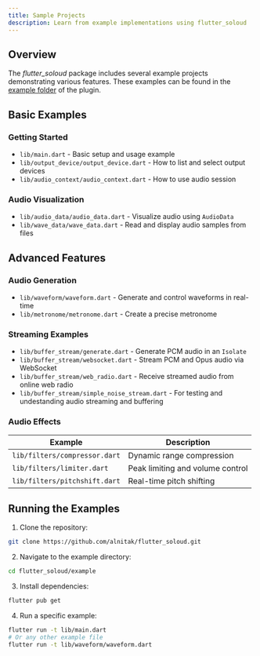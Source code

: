 ```yaml
---
title: Sample Projects
description: Learn from example implementations using flutter_soloud
---
```


## Overview

The *flutter_soloud* package includes several example projects demonstrating various features. These examples can be found in the [example folder](https://github.com/alnitak/flutter_soloud/tree/main/example/lib) of the plugin.

## Basic Examples

### Getting Started
- `lib/main.dart` - Basic setup and usage example
- `lib/output_device/output_device.dart` - How to list and select output devices
- `lib/audio_context/audio_context.dart` - How to use audio session

### Audio Visualization
- `lib/audio_data/audio_data.dart` - Visualize audio using `AudioData`
- `lib/wave_data/wave_data.dart` - Read and display audio samples from files

## Advanced Features

### Audio Generation
- `lib/waveform/waveform.dart` - Generate and control waveforms in real-time
- `lib/metronome/metronome.dart` - Create a precise metronome

### Streaming Examples
- `lib/buffer_stream/generate.dart` - Generate PCM audio in an `Isolate`
- `lib/buffer_stream/websocket.dart` - Stream PCM and Opus audio via WebSocket
- `lib/buffer_stream/web_radio.dart` - Receive streamed audio from online web radio
- `lib/buffer_stream/simple_noise_stream.dart` - For testing and undestanding audio streaming and buffering

### Audio Effects
| Example | Description |
|---------|-------------|
| `lib/filters/compressor.dart` | Dynamic range compression |
| `lib/filters/limiter.dart` | Peak limiting and volume control |
| `lib/filters/pitchshift.dart` | Real-time pitch shifting |

## Running the Examples

1. Clone the repository:
```bash
git clone https://github.com/alnitak/flutter_soloud.git
```

2. Navigate to the example directory:
```bash
cd flutter_soloud/example
```

3. Install dependencies:
```bash
flutter pub get
```

4. Run a specific example:
```bash
flutter run -t lib/main.dart
# Or any other example file
flutter run -t lib/waveform/waveform.dart
```
